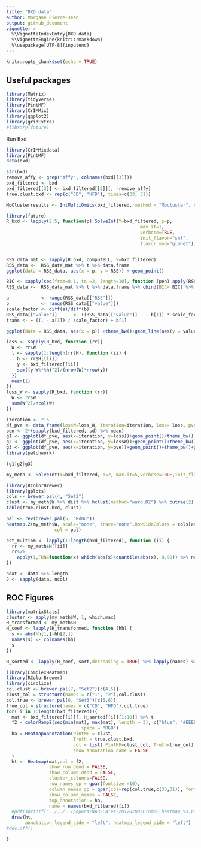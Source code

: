 ```yaml
---
title: "BXD data"
author: Morgane Pierre-Jean
output: github_document
vignette: >
  %\VignetteIndexEntry{BXD data}
  %\VignetteEngine{knitr::rmarkdown}
  %\usepackage[UTF-8]{inputenc}
---
```


```r
knitr::opts_chunk$set(echo = TRUE)
```


## Useful packages
```r
library(Matrix)
library(tidyverse)
library(PintMF)
library(CrIMMix)
library(ggplot2)
library(gridExtra)
#library(future)
```

Run Bxd 


```r
library(CrIMMixdata)
library(PintMF)
data(bxd)
```

```r
str(bxd)
remove_affy <- grep("Affy", colnames(bxd[[3]]))
bxd_filtered <- bxd
bxd_filtered[[3]] <- bxd_filtered[[3]][, -remove_affy]
true.clust.bxd <- rep(c("CD", "HFD"), times=c(33, 31))
```


```r
MoClusterresults <- IntMultiOmics(bxd_filtered, method = "Mocluster", K=2, k=c(0.4,0.4,0.4))
```



```r
library(future)
R_bxd <- lapply(2:5, function(p) SolveInt(Y=bxd_filtered, p=p,
                                                  max.it=1,
                                                  verbose=TRUE,
                                                  init_flavor="snf",
                                                  flavor_mod="glmnet"))


RSS_data_mat <- sapply(R_bxd, computeLL, Y=bxd_filtered)
RSS_data <-  RSS_data_mat %>% t %>% data.frame
ggplot(data = RSS_data, aes(x = p, y = RSS)) + geom_point()
```


```r

BIC <- sapply(seq(from=0.1, to =2, length=10), function (pen) apply(RSS_data_mat, 2, compute_BIC, pen = pen)[1,])
RSS_data <-  RSS_data_mat %>% t %>% data.frame %>% cbind(BIC= BIC) %>% pivot_longer( cols = starts_with("BIC"), names_to = "BIC")

a            <- range(RSS_data[["RSS"]])
b            <- range(RSS_data[["value"]])
scale_factor <- diff(a)/diff(b)
RSS_data[["value"]]      <- ((RSS_data[["value"]]   - b[1]) * scale_factor) + a[1]
trans <- ~ ((. - a[1]) / scale_factor) + b[1]

ggplot(data = RSS_data, aes(x = p)) +theme_bw()+geom_line(aes(y = value))+geom_line(aes(y = RSS), col="red")+facet_wrap(.~BIC, scale="free")
```

```r
loss <- sapply(R_bxd, function (rr){
  W <- rr$W
  l <- sapply(1:length(rr$H), function (ii) {
    h <- rr$H[[ii]]
    y <- bxd_filtered[[ii]]
    sum((y-W%*%h)^2)/(nrow(W)*nrow(y))
  })
  mean(l)
})
loss_W <- sapply(R_bxd, function (rr){
  W <- rr$W
  sum(W^2)/ncol(W)
})

iteration <- 2:5
df_pve <- data.frame(lossW=loss_W, iteration=iteration, loss= loss, pve= sapply(R_bxd, function (r) r$pve))
pen <- 2*(sapply(bxd_filtered, sd) %>% mean)
g1 <- ggplot(df_pve, aes(x=iteration, y=loss))+geom_point()+theme_bw()+geom_line()+scale_x_continuous(breaks=1:10)
g2 <- ggplot(df_pve, aes(x=iteration, y=lossW))+geom_point()+theme_bw()+geom_line()+scale_x_continuous(breaks=1:10)
g3 <- ggplot(df_pve, aes(x=iteration, y=pve))+geom_point()+theme_bw()+geom_line()+scale_x_continuous(breaks=1:10)+ylim(c(80,100))
library(patchwork)

(g1|g2|g3)
```


```r
my_meth <- SolveInt(Y=bxd_filtered, p=2, max.it=5,verbose=TRUE,init_flavor="snf",flavor_mod="glmnet")
```


```r
library(RColorBrewer)
library(gplots)
cols <- brewer.pal(4, "Set2")
clust <- my_meth$W %>% dist %>% hclust(method="ward.D2") %>% cutree(2)
table(true.clust.bxd, clust)

pal <- rev(brewer.pal(5, "RdBu"))
heatmap.2(my_meth$W, scale="none", trace="none",RowSideColors = cols[as.factor(true.clust.bxd)],
                  col = pal)
```



```r
est_multiom <- lapply(1:length(bxd_filtered), function (ii) {
  rr <- my_meth$H[[ii]]
  rr%>% 
    apply(1,FUN=function(x) which(abs(x)>quantile(abs(x), 0.90)) %>% names)
})

ndat <- data %>% length
J <- sapply(data, ncol)
```


## ROC Figures

```r
library(matrixStats)
cluster <- apply(my_meth$W, 1, which.max)
H_transformed <- my_meth$H
H_coef <- lapply(H_transformed, function (hh) {
  s <- abs(hh[1,]-hh[2,])
  names(s) <- colnames(hh)
  s
})

H_sorted <- lapply(H_coef, sort,decreasing = TRUE) %>% lapply(names) %>% lapply(unique)

```

```r
library(ComplexHeatmap)
library(RColorBrewer)
library(circlize)
col.clust <- brewer.pal(7, "Set2")[c(4,5)]
clust_col = structure(names = c("1", "2"),col.clust)
col.true <- brewer.pal(6, "Set3")[c(5,6)]
true_col = structure(names = c("CD", "HFD"),col.true)
for( i in 1:length(bxd_filtered)){
  mat <- bxd_filtered[[i]][, H_sorted[[i]][1:10]] %>% t
  f2 = colorRamp2(seq(min(mat), max(mat), length = 3), c("blue", "#EEEEEE", "red"),
                            space = "RGB")
  ha = HeatmapAnnotation(PintMF = clust,
                         Truth = true.clust.bxd,
                         col = list( PintMF=clust_col, Truth=true_col),
                         show_annotation_name = FALSE
  )
  ht <- Heatmap(mat,col = f2,
                show_row_dend = FALSE,
                show_column_dend = FALSE,
                cluster_columns=FALSE,
                row_names_gp = gpar(fontsize =10),
                column_names_gp = gpar(col=rep(col.true,c(33,31)), fontsize =7),
                show_column_names = FALSE,
                top_annotation = ha,
                name = names(bxd_filtered)[i])
  #pdf(sprintf("../../../papers/NAR-LaTeX-20170208/PintMF_heatmap_%s.pdf", names(bxd_filtered)[i]), width = 8, height = 8)
  draw(ht,
       annotation_legend_side = "left", heatmap_legend_side = "left")
#dev.off()

}
```

